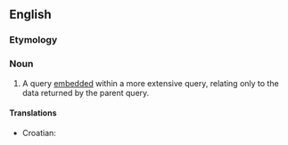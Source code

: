 ==English==

===Etymology===
{{prefix|sub|query}}

===Noun===
{{en-noun|subqueries}}

# {{databases}} A query [[embed]]ded within a more extensive query, relating only to the data returned by the parent query.

====Translations====
{{trans-top|embedded query}}
* Croatian: {{t|hr|podupit|m}}
{{trans-mid}}
{{trans-bottom}}